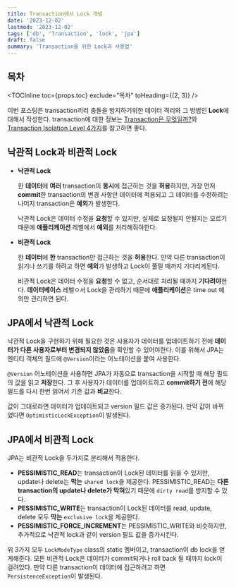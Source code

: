```yaml
---
title: Transaction에서 Lock 개념
date: '2023-12-02'
lastmod: '2023-12-02'
tags: ['db', 'Transaction', 'lock', 'jpa']
draft: false
summary: 'Transaction을 위한 Lock과 사용법'
---
```


## 목차

<TOCInline toc={props.toc} exclude="목차" toHeading={(2, 3)} />

이번 포스팅은 transaction끼리 충돌을 방지하기위한 데이터 격리와 그 방법인 **Lock**에대해서 작성한다. transaction에 대한 정보는
[Transaction은 무엇일까?](/blog/db/what-is-transaction)와 [Transaction Isolation Level 4가지](/blog/db/transaction-isolation)를 참고하면 좋다.

## 낙관적 Lock과 비관적 Lock

- **낙관적 Lock**

  한 **데이터**에 **여러** transaction이 **동시**에 접근하는 것을 **허용**하지만,
  가장 먼저 **commit**한 transaction의 변경 사항만 데이터에 적용되고
  그 데이터를 수정하려는 나머지 transaction은 **예외**가 발생한다.

  낙관적 Lock은 데이터 수정을 **요청**할 수 있지만, 실제로 요청될지 안될지는 모르기 때문에 **애플리케이션** 레벨에서 **예외**를 처리해줘야한다.

- **비관적 Lock**

  한 **데이터**에 **한** transaction만 접근하는 것을 **허용**한다.
  만약 다른 transaction이 읽기나 쓰기를 하려고 하면 **예외**가 발생하고 Lock이 풀릴 때까지 기다리게된다.

  비관적 Lock은 데이터 수정을 **요청**할 수 없고, 순서대로 처리될 때까지 **기다려야**한다. **데이터베이스** 레벨ㅇ서 Lock을 관리하기 때문에 **애플리케이션**은 time out 예외만 관리하면 된다.

## JPA에서 낙관적 Lock

낙관적 Lock을 구현하기 위해 필요한 것은 사용자가 데이터를 업데이트하기 전에 **데이터가 다른 사용자로부터 변경되지 않았음**을 확인할 수 있어야한다.
이를 위해서 JPA는 엔티티 객체의 필드에 `@Version`이라는 어노테이션을 붙여 사용한다.

`@Version` 어노테이션을 사용하면 JPA가 자동으로 transaction을 시작할 때 해당 필드의 값을 읽고 **저장**한다.
그 후 사용자가 데이터를 업데이트하고 **commit하기 전**에 해당 필드를 다시 한번 읽어서 기존 값과 **비교**한다.

값이 그대로라면 데이터가 업데이트되고 version 필드 값은 증가된다. 만약 값이 바뀌었다면 `OptimisticLockException`이 발생된다.

## JPA에서 비관적 Lock

JPA는 비관적 Lock을 두가지로 분리해서 적용한다.

- **PESSIMISTIC_READ**는 transaction이 Lock된 데이터를 읽을 수 있지만, update나 delete는 **막는** `shared lock`을 제공한다.
  PESSIMISTIC_READ는 **다른 transaction의 update나 delete가 막혀**있기 때문에 `dirty read`를 방지할 수 있다.
- **PESSIMISTIC_WRITE**는 transaction이 Lock된 데이터를 read, update, delete 모두 **막는** `exclusive lock`을 제공한다.
- **PESSIMISTIC_FORCE_INCREMENT**는 PESSIMISTIC_WRITE와 비슷하지만, 추가적으로 낙관적 lock과 같이 version 필드 값을 증가시킨다.

위 3가지 모두 `LockModeType` class의 static 멤버이고, transaction이 db lock을 얻게해준다.
모든 비관적 Lock은 데이터가 commit되거나 roll back 될 때까지 lock이 걸려있다.
만약 다른 transaction이 데이터에 접근하려고 하면 `PersistenceException`이 발생된다.
